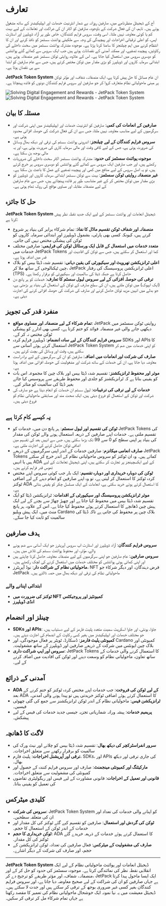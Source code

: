 
# تعارف

آج کے ڈیجیٹل منظرنامے میں، صارفین روزانہ بے شمار انٹرنیٹ خدمات اور ایپلیکیشنز کے ساتھ مشغول ہوتے ہیں۔ تاہم، ان کی فعال شرکت کے باوجود، صارفین کو اکثر ان کی شراکت اور تعاملات کے لیے بہت کم یا کوئی معاوضہ نہیں ملتا۔ اسی وقت، سروس فراہم کنندگان، خاص طور پر آزاد ڈویلپرز اور اسٹارٹ اپس، کو اعلی ترقیاتی اخراجات اور پیچیدگی کی وجہ سے ملکیتی پوائنٹ سسٹمز کو نافذ کرنے اور ان کا انتظام کرنے میں اہم چیلنجز کا سامنا کرنا پڑتا ہے۔ موجودہ مشترکہ پوائنٹ سسٹمز میں سخت داخلے کی رکاوٹیں، پیچیدہ تصفیے، اور ممکنہ آمدنی کے نقصانات ہوتے ہیں جب ایک سروس سے کمائے گئے پوائنٹس کو دوسری سروس میں استعمال کیا جاتا ہے۔ اس کے علاوہ، روایتی ٹوکن سسٹمز غیر منصفانہ ہوتے ہیں، ابتدائی سرمایہ کاروں اور ڈویلپرز کو بڑی مقدار میں ٹوکن مختص کرتے ہیں، جس سے عام صارفین کو ابتدا سے ہی نقصان ہوتا ہے۔

**JetPack Token System** ان عام مسائل کا حل پیش کرتا ہے، ایک منصفانہ، شفاف، اور مؤثر ٹوکن پر مبنی ماحولیاتی نظام متعارف کروا کر جو صارفین اور سروس فراہم کنندگان دونوں کو فائدہ پہنچاتا ہے۔

<Image src="/images/en/intro.svg" alt="Solving Digital Engagement and Rewards - JetPack Token System" width={700} height={534} className="dark:hidden"/>
<Image src="/images/en/intro-dark.svg" alt="Solving Digital Engagement and Rewards - JetPack Token System" width={700} height={534} className="hidden dark:block"/>

## مسئلہ کا بیان

- **صارفین کے انعامات کی کمی**: صارفین کو انٹرنیٹ خدمات اور ایپلیکیشنز میں اپنی شرکت اور سرگرمیوں کے لیے مناسب معاوضہ نہیں ملتا، جس سے ان کی فعال شرکت کی حوصلہ افزائی محدود ہوتی ہے۔
- **سروس فراہم کنندگان کے لیے چیلنجز**: اندرونی پوائنٹ سسٹم کی ترقی اور دیکھ بھال وسائل کی ضرورت ہوتی ہے، جس کے لیے کافی وقت اور مالی سرمایہ کاری کی ضرورت ہوتی ہے، اور یہ مالی بوجھ بن سکتا ہے۔
- **موجودہ پوائنٹ سسٹمز کی حدود**: مشترکہ پوائنٹ سسٹمز اکثر سخت داخلے کی ضروریات رکھتے ہیں، اور جب صارفین ایک سروس سے کمائے گئے پوائنٹس کو دوسری سروس پر خرچ کرتے ہیں، تو یہ اصل سروس کے لیے منافع میں کمی اور پیچیدہ تصفیے کے عمل کا باعث بن سکتا ہے۔
- **غیر منصفانہ روایتی ٹوکن سسٹمز**: بہت سے ٹوکن سسٹمز ابتدائی سرمایہ کاروں اور ڈویلپرز کو بڑی مقدار میں ٹوکن مختص کر کے غیر متناسب طور پر فائدہ پہنچاتے ہیں، جس سے عام صارفین کے لیے منصفانہ مقابلہ اور مساوی مواقع کی روک تھام ہوتی ہے۔

## حل کا جائزہ

**JetPack Token System** ڈیجیٹل انعامات اور پوائنٹ سسٹمز کے لیے ایک جدید نقطہ نظر پیش کرتا ہے:

- **منصفانہ اور شفاف ٹوکن تقسیم ماڈل کا نفاذ**: تمام شرکاء برابر کی بنیاد پر شروع کرتے ہیں، کیونکہ کسی بھی پارٹی، بشمول ڈویلپرز اور ابتدائی سرمایہ کاروں کو ٹوکن کی پیشگی مختص نہیں کی جاتی۔
- **متعدد خدمات میں استعمال کے قابل ایک ورسٹائل ٹوکن کی فراہمی**: صارفین مختلف خدمات میں JetPack Tokens کما اور استعمال کر سکتے ہیں، جس سے ٹوکن کی افادیت اور قدر میں اضافہ ہوتا ہے۔
- **اعلی ٹرانزیکشن تھروپٹ اور سیکیورٹی کی یقین دہانی**: تقسیم شدہ ڈیٹا بیس کو بلاک چین ٹیکنالوجی کے ساتھ ملا کر، JetPack اعلی ٹرانزیکشن پروسیسنگ کی رفتار (TPS) حاصل کرتا ہے جبکہ ڈیٹا کی سالمیت اور سیکیورٹی کو برقرار رکھتا ہے۔
- **ترقی کی حوصلہ افزائی کے لیے سروس لیول سسٹم کا تعارف**: خدمات کو ہر پانچ دن (ایک ایپوک) میں ٹوکن ملتے ہیں، ان کی سطح صارف کے ٹوکن کے استعمال کی بنیاد پر بڑھتی ہے، جو بدلے میں انہیں مزید ٹوکن حاصل کرنے اور صارف کی شرکت کی حوصلہ افزائی کرنے کی اجازت دیتی ہے۔

## منفرد قدر کی تجویز

- **تمام شرکاء کے لیے منصفانہ اور مساوی مواقع**: JetPack روایتی ٹوکن سسٹمز میں دیکھی جانے والی غیر منصفانہ فوائد کو ختم کرتا ہے، کسی بھی ادارے کو پیشگی ٹوکن مختص نہ کر کے۔
- **سروس فراہم کنندگان کے لیے سادہ انضمام**: ڈویلپرز فراہم کردہ SDKs اور APIs کا استعمال کرتے ہوئے آسانی سے JetPack Token System کو اپنی خدمات میں ضم کر سکتے ہیں، وقت اور وسائل کی بچت کرتے ہیں۔
- **صارف کی شرکت اور انعامات میں اضافہ**: صارفین کو ان کی سرگرمیوں کے لیے براہ راست معاوضہ دیا جاتا ہے، ان کی خدمات کے ساتھ شرکت اور مشغولیت کی حوصلہ افزائی میں اضافہ ہوتا ہے۔
- **موثر اور محفوظ ٹرانزیکشنز**: تقسیم شدہ ڈیٹا بیس اور بلاک چین کا مجموعہ اس بات کو یقینی بناتا ہے کہ ٹرانزیکشنز کو جلدی اور محفوظ طریقے سے پروسیس کیا جائے بغیر ڈیٹا کی سالمیت کو متاثر کیے۔
- **خدمات کے لیے ترقی کی ترغیبات**: لیول سسٹم ان خدمات کو انعام دیتا ہے جو صارف کی شرکت اور ٹوکن کے استعمال کو فروغ دیتی ہیں، ایک صحت مند اور مسابقتی ماحولیاتی نظام کو فروغ دیتی ہیں۔

## یہ کیسے کام کرتا ہے

- **ٹوکن کی تقسیم اور لیول سسٹم**: ہر پانچ دن میں، خدمات کو JetPack Tokens کی تقسیم ملتی ہے۔ خدمات اپنے صارفین کے ذریعہ استعمال ہونے والے ٹوکن کی مقدار کی بنیاد پر اپنی سطح کو 0 سے 99 تک بڑھا سکتی ہیں، جس سے انہیں بعد کی تقسیم میں اضافی ٹوکن حاصل کرنے کی اجازت ملتی ہے۔
- **صارف انعامی میکانزم**: صارفین خدمات کے اندر اپنی سرگرمیوں کے ذریعے JetPack Tokens کماتے ہیں۔ وہ ان ٹوکنز کو سروس ماحولیاتی نظام کے اندر خرچ کر سکتے ہیں یا انہیں ADA کے لیے ایکسچینجز پر تجارت کر سکتے ہیں، اپنی ڈیجیٹل تعاملات کے لیے ٹھوس قدر فراہم کرتے ہیں۔
- **ٹوکن کی دوبارہ خریداری اور دوبارہ تقسیم**: ایک بار جب کوئی سروس اپنے مختص کردہ ٹوکنز کا استعمال کر لیتی ہے، تو وہ اپنے صارفین کو انعام دینے کے لیے اضافی ٹوکنز ADA کا استعمال کرتے ہوئے خرید سکتی ہے، انعامات کے ایک مسلسل چکر کو یقینی بناتی ہے۔
- **موثر ٹرانزیکشن پروسیسنگ اور سیکیورٹی کے اقدامات**: ٹرانزیکشن ڈیٹا کو ایک تقسیم شدہ ڈیٹا بیس میں محفوظ کیا جاتا ہے اور چھیڑ چھاڑ سے بچنے کے لیے ایک ہیش چین ڈھانچے کا استعمال کرتے ہوئے محفوظ کیا جاتا ہے۔ اس کے علاوہ، ہر پانچ منٹ میں، ایک ہیش ویلیو Cardano بلاک چین پر محفوظ کی جاتی ہے تاکہ ڈیٹا کی سالمیت کو ثابت کیا جا سکے۔

## ہدف صارفین

- **سروس فراہم کنندگان**: آزاد ڈویلپرز اور اسٹارٹ اپ سروس آپریٹرز جو ایک آسانی سے ضم ہونے والے، مؤثر، اور محفوظ پوائنٹ سسٹم کی تلاش میں ہیں۔
- **سروس صارفین**: عام صارفین جو اپنی سرگرمیوں کے لیے منصفانہ معاوضہ حاصل کرنا چاہتے ہیں اور اپنی کمائی ہوئی پوائنٹس کو مختلف خدمات میں استعمال کرنے کی لچک رکھتے ہیں۔
- **ماحولیاتی نظام کے شراکت دار**: نوڈ آپریٹرز، NFT قرض دہندگان، اور دیگر شرکاء جو JetPack ماحولیاتی نظام کی ترقی اور دیکھ بھال میں حصہ ڈالتے ہیں۔

### ابتدائی اپنانے والے

- **ٹوکنز کی ضرورت میں NFT کمیونٹیز اور پروجیکٹس**
- **انڈی ڈویلپرز**

## چینلز اور انضمام

- **SDKs اور APIs**: جاوا، یونٹی، اور جاوا اسکرپٹ سمیت متعدد پلیٹ فارمز کے لیے دستیاب ہیں، جو مختلف خدمات اور ایپلیکیشنز میں بغیر کسی رکاوٹ کے انضمام کی اجازت دیتے ہیں۔
- **کمیونٹی پلیٹ فارمز**: ڈسکارڈ، ٹویٹر پر فعال موجودگی، اور Cardano کمیونٹی اور بلاک چین ایونٹس میں شرکت کے ذریعے صارفین اور ڈویلپرز کے ساتھ مشغولیت۔
- **سروس اور ایپ شراکت داری**: JetPack Tokens کا استعمال کرنے والی خدمات کے ساتھ تعاون، ماحولیاتی نظام کو وسعت دینے اور ٹوکن کی افادیت میں اضافہ کرنے کے لیے۔

## آمدنی کے ذرائع

- **ADA کے لیے ٹوکن کی فروخت**: جب خدمات اپنے مختص کردہ ٹوکنز کو ختم کرنے کے بعد ADA کا استعمال کرتے ہوئے اضافی ٹوکنز خریدتی ہیں تو پیدا ہونے والی آمدنی۔
- **ٹرانزیکشن فیس**: ماحولیاتی نظام کے اندر ٹوکن ٹرانزیکشنز سے جمع کی گئی چھوٹی فیسیں۔
- **پریمیم خدمات**: پیشہ ورانہ شماریاتی تجزیہ جیسی جدید خدمات کی فیس کے لیے پیشکش۔

## لاگت کا ڈھانچہ

- **سرور انفراسٹرکچر کی دیکھ بھال**: تقسیم شدہ ڈیٹا بیس کو چلانے اور نیٹ ورک کی سالمیت کو برقرار رکھنے سے متعلق اخراجات۔
- **ترقی اور آپریشنل اخراجات**: پلیٹ فارم، SDKs، اور APIs کی جاری ترقی اور دیکھ بھال۔
- **مارکیٹنگ اور کمیونٹی مینجمنٹ**: صارف اور سروس فراہم کنندہ کے حصول اور کمیونٹی کی مشغولیت سے متعلق اخراجات۔
- **قانونی اور تعمیل کے اخراجات**: قانونی مشاورت کے لیے فیس اور ریگولیٹری تقاضوں کی تعمیل کو یقینی بنانا۔

## کلیدی میٹرکس

- **سروس کی شرکت**: JetPack Token System کو اپنانے والی خدمات کی تعداد اور ان کی متعلقہ سطحیں۔
- **ٹوکن کی گردش اور استعمال**: صارفین کو تقسیم کیے گئے ٹوکنز کی کل مقدار اور خدمات کے اندر ٹوکن کے استعمال کا حجم۔
- **ٹوکن خریداری کا حجم**: ADA کا استعمال کرتے ہوئے خدمات کے ذریعہ خریدے گئے ٹوکنز کی کل مقدار۔
- **صارف کی مشغولیت کے میٹرکس**: فعال صارفین کی تعداد، ٹوکن ٹرانزیکشن کے حجم، اور صارف کی شرکت کے دیگر اشارے۔

---

**JetPack Token System** ڈیجیٹل انعامات اور پوائنٹ ماحولیاتی نظام کے لیے ایک انقلابی نقطہ نظر کی نمائندگی کرتا ہے۔ موجودہ سسٹمز کی حدود کو حل کر کے اور منصفانہ، شفاف، اور مؤثر طریقے کو ترجیح دے کر، JetPack ایک ایسا ماحول پیدا کرتا ہے جہاں صارفین کو ان کی شراکت کے لیے صحیح معاوضہ دیا جاتا ہے، اور سروس فراہم کنندگان بغیر کسی غیر ضروری بوجھ کے ترقی کر سکتے ہیں اور جدت لا سکتے ہیں۔ ڈیجیٹل معیشت میں یہ نیا نمونہ ایک خوشحال ماحولیاتی نظام کی تعمیر کا مقصد رکھتا ہے جہاں تمام شرکاء مل کر ترقی کر سکیں۔
